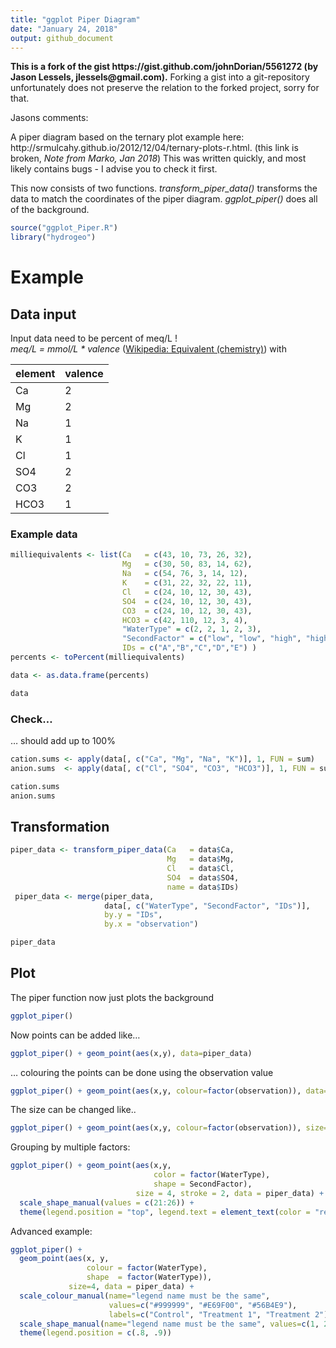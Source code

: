 ```yaml
---
title: "ggplot Piper Diagram"
date: "January 24, 2018"
output: github_document
---
```

**This is a fork of the gist 
https://gist.github.com/johnDorian/5561272 (by Jason Lessels, jlessels@gmail.com).**
Forking a gist into a git-repository unfortunately does not preserve the relation to the forked project, sorry for that.

Jasons comments:

A piper diagram based on the ternary plot example here: http://srmulcahy.github.io/2012/12/04/ternary-plots-r.html.
(this link is broken, *Note from Marko, Jan 2018*)
This was written quickly, and most likely contains bugs - I advise you to check it first.

This now consists of two functions. *transform_piper_data()* transforms the data to match the coordinates of the piper diagram. *ggplot_piper()* does all of the background.


```r
source("ggplot_Piper.R")
library("hydrogeo")
```

# Example
## Data input

Input data need to be percent of meq/L !  
*meq/L = mmol/L \* valence* ([Wikipedia: Equivalent (chemistry)](https://en.wikipedia.org/wiki/Equivalent_(chemistry))) with

element | valence
--------|--------
Ca      | 2
Mg      | 2
Na      | 1
K       | 1
Cl      | 1
SO4     | 2
CO3     | 2
HCO3    | 1

### Example data

```r
milliequivalents <- list(Ca   = c(43, 10, 73, 26, 32),
                         Mg   = c(30, 50, 83, 14, 62),
                         Na   = c(54, 76, 3, 14, 12),
                         K    = c(31, 22, 32, 22, 11),
                         Cl   = c(24, 10, 12, 30, 43),
                         SO4  = c(24, 10, 12, 30, 43),
                         CO3  = c(24, 10, 12, 30, 43),
                         HCO3 = c(42, 110, 12, 3, 4),
                         "WaterType" = c(2, 2, 1, 2, 3),
                         "SecondFactor" = c("low", "low", "high", "high", "high"),
                         IDs = c("A","B","C","D","E") )
percents <- toPercent(milliequivalents)

data <- as.data.frame(percents)

data
```


### Check...
 ... should add up to 100%

```r
cation.sums <- apply(data[, c("Ca", "Mg", "Na", "K")], 1, FUN = sum)
anion.sums  <- apply(data[, c("Cl", "SO4", "CO3", "HCO3")], 1, FUN = sum)

cation.sums
anion.sums
```

## Transformation

```r
piper_data <- transform_piper_data(Ca   = data$Ca,
                                   Mg   = data$Mg,
                                   Cl   = data$Cl,
                                   SO4  = data$SO4,
                                   name = data$IDs)
 piper_data <- merge(piper_data,
                     data[, c("WaterType", "SecondFactor", "IDs")],
                     by.y = "IDs",
                     by.x = "observation")

piper_data
```

## Plot

The piper function now just plots the background

```r
ggplot_piper()
```

Now points can be added like...

```r
ggplot_piper() + geom_point(aes(x,y), data=piper_data)
```

... colouring the points can be done using the observation value

```r
ggplot_piper() + geom_point(aes(x,y, colour=factor(observation)), data=piper_data)
```

The size can be changed like..

```r
ggplot_piper() + geom_point(aes(x,y, colour=factor(observation)), size=4, data=piper_data)
```

Grouping by multiple factors:

```r
ggplot_piper() + geom_point(aes(x,y,
                                color = factor(WaterType),
                                shape = SecondFactor),
                            size = 4, stroke = 2, data = piper_data) +
  scale_shape_manual(values = c(21:26)) +
  theme(legend.position = "top", legend.text = element_text(color = "red", size = 20))
```

Advanced example:

```r
ggplot_piper() + 
  geom_point(aes(x, y,
                 colour = factor(WaterType),
                 shape  = factor(WaterType)), 
             size=4, data = piper_data) + 
  scale_colour_manual(name="legend name must be the same",
                      values=c("#999999", "#E69F00", "#56B4E9"),
                      labels=c("Control", "Treatment 1", "Treatment 2")) +
  scale_shape_manual(name="legend name must be the same", values=c(1, 2, 3, 4 ,5), labels=c("Control", "Treatment 1", "Treatment 2")) +
  theme(legend.position = c(.8, .9))
```




